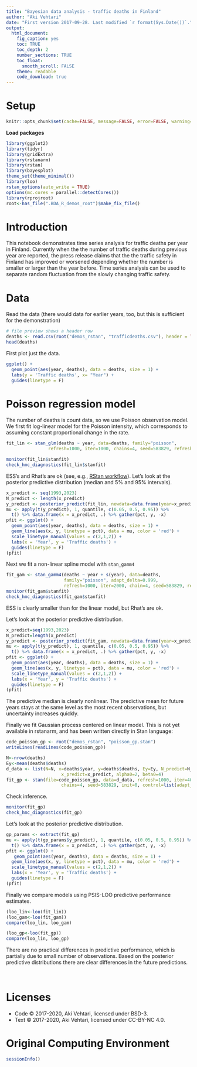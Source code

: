 ```yaml
---
title: "Bayesian data analysis - traffic deaths in Finland"
author: "Aki Vehtari"
date: "First version 2017-09-28. Last modified `r format(Sys.Date())`."
output:
  html_document:
    fig_caption: yes
    toc: TRUE
    toc_depth: 2
    number_sections: TRUE
    toc_float:
      smooth_scroll: FALSE
    theme: readable
    code_download: true
---
```


# Setup  {.unnumbered}

```r
knitr::opts_chunk$set(cache=FALSE, message=FALSE, error=FALSE, warning=TRUE, out.width='95%')
```

**Load packages**
```r
library(ggplot2)
library(tidyr)
library(gridExtra)
library(rstanarm)
library(rstan)
library(bayesplot)
theme_set(theme_minimal())
library(loo)
rstan_options(auto_write = TRUE)
options(mc.cores = parallel::detectCores())
library(rprojroot)
root<-has_file(".BDA_R_demos_root")$make_fix_file()
```

# Introduction

This notebook demonstrates time series analysis for traffic deaths per
year in Finland. Currently when the the number of traffic deaths
during previous year are reported, the press release claims that the
the traffic safety in Finland has improved or worsened depending
whether the number is smaller or larger than the year before. Time
series analysis can be used to separate random fluctuation from the
slowly changing traffic safety.

# Data

Read the data (there would data for earlier years, too, but this is
sufficient for the demonstration)
```r
# file preview shows a header row
deaths <- read.csv(root("demos_rstan", "trafficdeaths.csv"), header = TRUE)
head(deaths)
```

First plot just the data.
```r
ggplot() +
  geom_point(aes(year, deaths), data = deaths, size = 1) +
  labs(y = 'Traffic deaths', x= "Year") +
  guides(linetype = F)
```

# Poisson regression model

The number of deaths is count data, so we use Poisson observation
model.  We first fit log-linear model for the Poisson intensity, which
corresponds to assuming constant proportional change in the rate.

```r
fit_lin <- stan_glm(deaths ~ year, data=deaths, family="poisson",
 	            refresh=1000, iter=1000, chains=4, seed=583829, refresh=0)
```
```r
monitor(fit_lin$stanfit)
check_hmc_diagnostics(fit_lin$stanfit)
```

ESS's and Rhat's are ok (see, e.g., [RStan
workflow](http://mc-stan.org/users/documentation/case-studies/rstan_workflow.html)). Let's
look at the posterior predictive distribution (median and 5% and 95%
intervals).
```r
x_predict <- seq(1993,2023)
N_predict <- length(x_predict)
y_predict <- posterior_predict(fit_lin, newdata=data.frame(year=x_predict))
mu <- apply(t(y_predict), 1, quantile, c(0.05, 0.5, 0.95)) %>%
  t() %>% data.frame(x = x_predict, .) %>% gather(pct, y, -x)
pfit <- ggplot() +
  geom_point(aes(year, deaths), data = deaths, size = 1) +
  geom_line(aes(x, y, linetype = pct), data = mu, color = 'red') +
  scale_linetype_manual(values = c(2,1,2)) +
  labs(x = 'Year', y = 'Traffic deaths') +
  guides(linetype = F)
(pfit)
```

Next we fit a non-linear spline model with `stan_gamm4`
```r
fit_gam <- stan_gamm4(deaths ~ year + s(year), data=deaths,
                      family="poisson", adapt_delta=0.999, 
                      refresh=1000, iter=2000, chain=4, seed=583829, refresh=0)
monitor(fit_gam$stanfit)
check_hmc_diagnostics(fit_gam$stanfit)
```

ESS is clearly smaller than for the linear model, but Rhat's are ok.

Let's look at the posterior predictive distribution.
```r
x_predict=seq(1993,2023)
N_predict=length(x_predict)
y_predict <- posterior_predict(fit_gam, newdata=data.frame(year=x_predict))
mu <- apply(t(y_predict), 1, quantile, c(0.05, 0.5, 0.95)) %>%
  t() %>% data.frame(x = x_predict, .) %>% gather(pct, y, -x)
pfit <- ggplot() +
  geom_point(aes(year, deaths), data = deaths, size = 1) +
  geom_line(aes(x, y, linetype = pct), data = mu, color = 'red') +
  scale_linetype_manual(values = c(2,1,2)) +
  labs(x = 'Year', y = 'Traffic deaths') +
  guides(linetype = F)
(pfit)
```

The predictive median is clearly nonlinear. The predictive mean for
future years stays at the same level as the most recent observations,
but uncertainty increases quickly.

Finally we fit Gaussian process centered on linear model. This is not
yet available in rstanarm, and has been written directly in Stan
language:
```r
code_poisson_gp <- root("demos_rstan", "poisson_gp.stan")
writeLines(readLines(code_poisson_gp))
```

```r
N<-nrow(deaths)
Ey<-mean(deaths$deaths)
d_data <- list(N=N, x=deaths$year, y=deaths$deaths, Ey=Ey, N_predict=N_predict,
                     x_predict=x_predict, alpha0=2, beta0=4)
fit_gp <- stan(file=code_poisson_gp, data=d_data, refresh=1000, iter=4000,
                     chains=4, seed=583829, init=0, control=list(adapt_delta=0.999))
```

Check inference.
```r
monitor(fit_gp)
check_hmc_diagnostics(fit_gp)
```

Let's look at the posterior predictive distribution.
```r
gp_params <- extract(fit_gp)
mu <- apply(t(gp_params$y_predict), 1, quantile, c(0.05, 0.5, 0.95)) %>%
  t() %>% data.frame(x = x_predict, .) %>% gather(pct, y, -x)
pfit <- ggplot() +
   geom_point(aes(year, deaths), data = deaths, size = 1) +
  geom_line(aes(x, y, linetype = pct), data = mu, color = 'red') +
  scale_linetype_manual(values = c(2,1,2)) +
  labs(x = 'Year', y = 'Traffic deaths') +
  guides(linetype = F)
(pfit)
```

Finally we compare models using PSIS-LOO predictive performance estimates.

```r
(loo_lin<-loo(fit_lin))
(loo_gam<-loo(fit_gam))
compare(loo_lin, loo_gam)
```
```r
(loo_gp<-loo(fit_gp))
compare(loo_lin, loo_gp)
```

There are no practical differences in predictive performance, which is
partially due to small number of observations. Based on the posterior
predictive distributions there are clear differences in the future
predictions.

<br />

# Licenses {.unnumbered}

* Code &copy; 2017-2020, Aki Vehtari, licensed under BSD-3.
* Text &copy; 2017-2020, Aki Vehtari, licensed under CC-BY-NC 4.0.

# Original Computing Environment {.unnumbered}

```r
sessionInfo()
```

<br />
